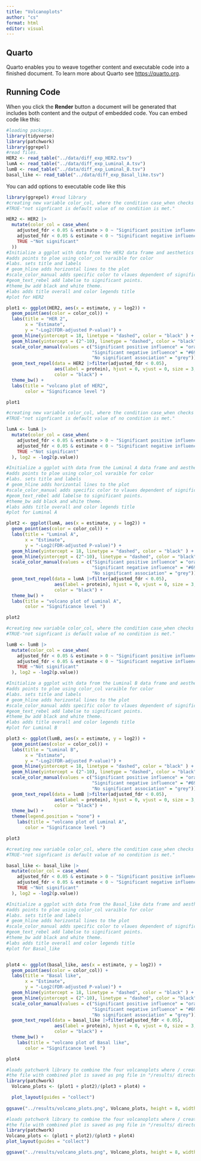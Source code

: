 ---
title: "Volcanoplots"
author: "cs"
format: html
editor: visual
---

## Quarto

Quarto enables you to weave together content and executable code into a finished document. To learn more about Quarto see <https://quarto.org>.

## Running Code

When you click the **Render** button a document will be generated that includes both content and the output of embedded code. You can embed code like this:

```{r}
#loading packages.
library(tidyverse)
library(patchwork)
library(ggrepel)
#read files.
HER2 <- read_table("../data/diff_exp_HER2.tsv")
lumA <- read_table("../data/diff_exp_Luminal_A.tsv")
lumB <- read_table("../data/diff_exp_Luminal_B.tsv")
basal_like <- read_table("../data/diff_exp_Basal_like.tsv")
```

You can add options to executable code like this

```{r}
library(ggrepel) #read library
#creating new variable color_col, where the condition case_when checks whether #adjusted fdr is lees than 0.05 and estimate smaller or larger than 0.
#TRUE-"not signficant is default value of no condition is met."

HER2 <- HER2 |>
  mutate(color_col = case_when(
    adjusted_fdr < 0.05 & estimate > 0 ~ "Significant positive influence", 
    adjusted_fdr < 0.05 & estimate < 0 ~ "Significant negative influence",
    TRUE ~"Not significant"
  ))
#Initialize a ggplot with data from the HER2 data frame and aesthetics mappings are #specified.
#adds points to ploe using color_col varaible for color
#labs. sets title and labels
# geom_hline adds horizontal lines to the plot
#scale_color_manual adds specific color to vlaues dependent of significans levels.
#geom_text_rebel add labelse to significant points.
#theme_bw add black and white theme.
#labs adds title overall and color legends title
#plot for HER2

plot1 <- ggplot(HER2, aes(x = estimate, y = log2)) +
  geom_point(aes(color = color_col)) +
  labs(title = "HER 2", 
       x = "Estimate", 
       y = "-Log2(FDR-adjusted P-value)") +
  geom_hline(yintercept = 18, linetype = "dashed", color = "black" ) +
  geom_hline(yintercept = (2^-10), linetype = "dashed", color = "black" ) +
  scale_color_manual(values = c("Significant positive influence" = "orange", 
                                "Significant negative influence" = "#69b3a2",
                                "No significant association" = "grey")) +
  geom_text_repel(data = HER2 |>filter(adjusted_fdr < 0.05),
                  aes(label = protein), hjust = 0, vjust = 0, size = 3, 
                  color = "black") +
  theme_bw() + 
  labs(title = "volcano plot of HER2",
       color = "Significance level ")

plot1
```

```{r}
#creating new variable color_col, where the condition case_when checks whether #adjusted fdr is lees than 0.05 and estimate smaller or larger than 0.
#TRUE-"not signficant is default value of no condition is met."

lumA <- lumA |>
  mutate(color_col = case_when(
    adjusted_fdr < 0.05 & estimate > 0 ~ "Significant positive influence", 
    adjusted_fdr < 0.05 & estimate < 0 ~ "Significant negative influence",
    TRUE ~"Not significant"
  ), log2 = -log2(p.value))

#Initialize a ggplot with data from the Luminal A data frame and aesthetics #mappings are specified.
#adds points to ploe using color_col varaible for color
#labs. sets title and labels
# geom_hline adds horizontal lines to the plot
#scale_color_manual adds specific color to vlaues dependent of significans levels.
#geom_text_rebel add labelse to significant points.
#theme_bw add black and white theme.
#labs adds title overall and color legends title
#plot for Luminal A

plot2 <- ggplot(lumA, aes(x = estimate, y = log2)) +
  geom_point(aes(color = color_col)) +
  labs(title = "Luminal A", 
       x = "Estimate", 
       y = "-Log2(FDR-adjusted P-value)") +
  geom_hline(yintercept = 18, linetype = "dashed", color = "black" ) +
  geom_hline(yintercept = (2^-10), linetype = "dashed", color = "black" ) +
  scale_color_manual(values = c("Significant positive influence" = "orange", 
                                "Significant negative influence" = "#69b3a2",
                                "No significant association" = "grey")) +
  geom_text_repel(data = lumA |>filter(adjusted_fdr < 0.05),
                  aes(label = protein), hjust = 0, vjust = 0, size = 3, 
                  color = "black") +
  theme_bw() + 
  labs(title = "volcano plot of Luminal A",
       color = "Significance level ")

plot2
```

```{r}
#creating new variable color_col, where the condition case_when checks whether #adjusted fdr is lees than 0.05 and estimate smaller or larger than 0.
#TRUE-"not signficant is default value of no condition is met."

lumB <- lumB |>
  mutate(color_col = case_when(
    adjusted_fdr < 0.05 & estimate > 0 ~ "Significant positive influence", 
    adjusted_fdr < 0.05 & estimate < 0 ~ "Significant negative influence",
    TRUE ~"Not significant"
  ), log2 = -log2(p.value))

#Initialize a ggplot with data from the Luminal B data frame and aesthetics #mappings are specified.
#adds points to ploe using color_col varaible for color
#labs. sets title and labels
# geom_hline adds horizontal lines to the plot
#scale_color_manual adds specific color to vlaues dependent of significans levels.
#geom_text_rebel add labelse to significant points.
#theme_bw add black and white theme.
#labs adds title overall and color legends title
#plot for Luminal B

plot3 <- ggplot(lumB, aes(x = estimate, y = log2)) +
  geom_point(aes(color = color_col)) +
  labs(title = "Luminal B", 
       x = "Estimate", 
       y = "-Log2(FDR-adjusted P-value)") +
  geom_hline(yintercept = 18, linetype = "dashed", color = "black" ) +
  geom_hline(yintercept = (2^-10), linetype = "dashed", color = "black" ) +
  scale_color_manual(values = c("Significant positive influence" = "orange", 
                                "Significant negative influence" = "#69b3a2",
                                "No significant association" = "grey")) +
  geom_text_repel(data = lumB |>filter(adjusted_fdr < 0.05),
                  aes(label = protein), hjust = 0, vjust = 0, size = 3, 
                  color = "black") +
  theme_bw() +
  theme(legend.position = "none") + 
    labs(title = "volcano plot of Luminal A",
       color = "Significance level ")

plot3
```

```{r}
#creating new variable color_col, where the condition case_when checks whether #adjusted fdr is lees than 0.05 and estimate smaller or larger than 0.
#TRUE-"not signficant is default value of no condition is met."

basal_like <- basal_like |>
  mutate(color_col = case_when(
    adjusted_fdr < 0.05 & estimate > 0 ~ "Significant positive influence", 
    adjusted_fdr < 0.05 & estimate < 0 ~ "Significant negative influence",
    TRUE ~"Not significant"
  ), log2 = -log2(p.value))

#Initialize a ggplot with data from the Basal_like data frame and aesthetics #mappings are specified.
#adds points to ploe using color_col varaible for color
#labs. sets title and labels
# geom_hline adds horizontal lines to the plot
#scale_color_manual adds specific color to vlaues dependent of significans levels.
#geom_text_rebel add labelse to significant points.
#theme_bw add black and white theme.
#labs adds title overall and color legends title
#plot for Basal_like


plot4 <- ggplot(basal_like, aes(x = estimate, y = log2)) +
  geom_point(aes(color = color_col)) +
  labs(title = "Basal like", 
       x = "Estimate", 
       y = "-Log2(FDR-adjusted P-value)") +
  geom_hline(yintercept = 18, linetype = "dashed", color = "black" ) +
  geom_hline(yintercept = (2^-10), linetype = "dashed", color = "black" ) +
  scale_color_manual(values = c("Significant positive influence" = "orange", 
                                "Significant negative influence" = "#69b3a2",
                                "No significant association" = "grey")) +
  geom_text_repel(data = basal_like |>filter(adjusted_fdr < 0.05),
                  aes(label = protein), hjust = 0, vjust = 0, size = 3, 
                  color = "black") +
  theme_bw() +
    labs(title = "volcano plot of Basal like",
       color = "Significance level ")

plot4
```

```{r}
#loads patchwork library to combine the four volcanoplots where / creates to row #and two columns, and collect ensures that legends are shared.
#the file with combined plot is saved as png file in "/results/ directory with specified dimentions.
library(patchwork)
  Volcano_plots <- (plot1 + plot2)/(plot3 + plot4) +

  plot_layout(guides = "collect")
  
ggsave("../results/volcano_plots.png", Volcano_plots, height = 8, width = 16, dpi = 300)

```

```{r}
#loads patchwork library to combine the four volcanoplots where / creates to row #and two columns, and collect ensures that legends are shared.
#the file with combined plot is saved as png file in "/results/ directory with specified dimentions.
library(patchwork)
Volcano_plots <- (plot1 + plot2)/(plot3 + plot4)
plot_layout(guides = "collect")

ggsave("../results/volcano_plots.png", Volcano_plots, height = 8, width = 16, dpi = 300)

```
